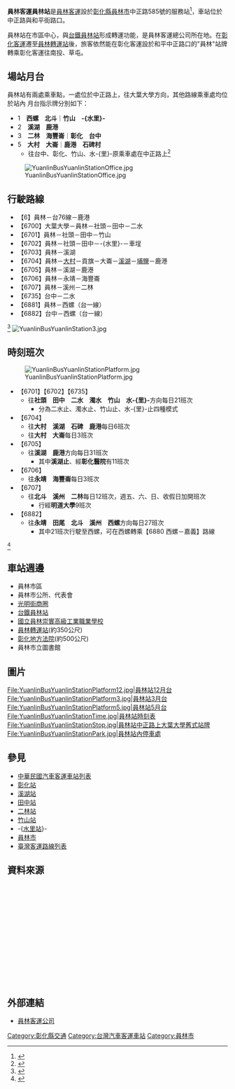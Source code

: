 {{Infobox 轉運站
|name= [[員林客運|員林客運]]員林站
|logo=
|image= [[File:YuanlinBusYuanlinStation.jpg|300px]][[File:YuanlinBusYuanlinStation2.jpg|300px]]
|location= {{TWN}}[[彰化縣|彰化縣]][[員林市|員林市]]
|road= 中正路
|opendate= 
|closedate= 
|built= 
|est_completion= 
|howtobuild= 
|floor= 
|use= 員林客運公車路線
|terminate= 
|via= 
}}
'''員林客運員林站'''是[[員林客運|員林客運]]設於[[彰化縣|彰化縣]][[員林市|員林市]]中正路585號的服務站<ref>{{Cite web |url=http://tw.bizpo.net/node/213917 |title=存档副本 |accessdate=2011-12-13 |archive-date=2016-03-06 |archive-url=https://web.archive.org/web/20160306215335/http://tw.bizpo.net/node/213917 |dead-url=no }}</ref>，車站位於中正路與和平街路口。

員林站在市區中心，與[[員林車站|台鐵員林站]]形成轉運功能，是員林客運總公司所在地。在[[彰化客運|彰化客運]]遷至[[員林轉運站|員林轉運站]]後，旅客依然能在彰化客運設於和平中正路口的"員林"站牌轉乘彰化客運往南投、草屯。

==場站月台==
員林站有兩處乘車點，一處位於中正路上，往大葉大學方向，其他路線乘車處均位於站內
月台指示牌分別如下：
*1　'''西螺　北斗'''｜'''竹山　-{水里}-'''
*2　'''溪湖　鹿港'''
*3　'''二林　海豐崙'''｜'''彰化　台中'''
*5　'''大村　大崙'''｜'''鹿港　石碑村'''
**往台中、彰化、竹山、水-{里}-原乘車處在中正路上<ref>{{Cite web |url=http://photo.xuite.net/sstarsstar/4236487/43.jpg |title=原中正路月台 |accessdate=2011-12-13 |archive-date=2016-03-04 |archive-url=https://web.archive.org/web/20160304193950/http://photo.xuite.net/sstarsstar/4236487/43.jpg |dead-url=no }}</ref>
[[File:YuanlinBusYuanlinStationOffice.jpg|thumb]]

==行駛路線==
*【6】員林－台76線－鹿港
*【6700】大葉大學－員林－社頭－田中－二水
*【6701】員林－社頭－田中－竹山
*【6702】員林－社頭－田中－-{水里}-－車埕
*【6703】員林－溪湖
*【6704】員林－[[大村|大村]]－貢旗－大崙－[[溪湖|溪湖]]－[[埔鹽|埔鹽]]－鹿港
*【6705】員林－溪湖－鹿港
*【6706】員林－永靖－海豐崙
*【6707】員林－溪州－二林
*【6735】台中－二水
*【6881】員林－西螺（台一線）
*【6882】台中－西螺（台一線）
<ref>{{Cite web |url=http://www.ylbus.com.tw/ie/p03.htm |title=員林站路線 |accessdate=2011-12-13 |archive-date=2006-08-25 |archive-url=https://web.archive.org/web/20060825161414/http://www.ylbus.com.tw/ie/p03.htm |dead-url=yes }}</ref>
[[File:YuanlinBusYuanlinStation3.jpg|thumb]]

==時刻班次==
[[File:YuanlinBusYuanlinStationPlatform.jpg|thumb]]
*【6701】【6702】【6735】
**往'''社頭　田中　二水　濁水　竹山　水-{里}-'''方向每日21班次
***分為二水止、濁水止、竹山止、水-{里}-止四種模式
*【6704】
**往'''大村　溪湖　石碑　鹿港'''每日6班次
**往'''大村　大崙'''每日3班次
*【6705】
**往'''溪湖　鹿港'''方向每日31班次
***其中'''溪湖止'''、經'''彰化醫院'''有11班次
*【6706】
**往'''永靖　海豐崙'''每日3班次
*【6707】
**往'''北斗　溪州　二林'''每日12班次，週五、六、日、收假日加開班次
***行經'''明道大學'''9班次
*【6882】
**往'''永靖　田尾　北斗　溪州　西螺'''方向每日27班次
***其中21班次行駛至西螺，可在西螺轉乘【6880 西螺－嘉義】路線
<ref>{{Cite web |url=http://www.ylbus.com.tw/ie/p03_g01.htm |title=員林站時刻 |accessdate=2011-12-13 |archive-date=2011-12-21 |archive-url=https://web.archive.org/web/20111221193848/http://www.ylbus.com.tw/ie/p03_g01.htm |dead-url=yes }}</ref>

==車站週邊==
*員林市區
*員林市公所、代表會
*[[光明街商圈|光明街商圈]]
*[[員林車站|台鐵員林站]]
*[[國立員林崇實高級工業職業學校|國立員林崇實高級工業職業學校]]
*[[員林車站|員林轉運站]](約350公尺)
*[[彰化地方法院|彰化地方法院]](約500公尺)
*員林市立圖書館

==圖片==
<gallery>
File:YuanlinBusYuanlinStationPlatform12.jpg|員林站12月台
File:YuanlinBusYuanlinStationPlatform3.jpg|員林站3月台
File:YuanlinBusYuanlinStationPlatform5.jpg|員林站5月台
File:YuanlinBusYuanlinStationTime.jpg|員林站時刻表
File:YuanlinBusYuanlinStationStop.jpg|員林站中正路上大葉大學舊式站牌
File:YuanlinBusYuanlinStationPark.jpg|員林站內停車處
</gallery>
== 參見 ==
*[[中華民國汽車客運車站列表|中華民國汽車客運車站列表]]
*[[員林客運彰化站|彰化站]]
*[[員林客運溪湖站|溪湖站]]
*[[員林客運田中站|田中站]]
*[[員林客運二林站|二林站]]
*[[員林客運竹山站|竹山站]]
*-{[[員林客運水里站|水里站]]}-
*[[員林市|員林市]]
*[[臺灣客運路線列表|臺灣客運路線列表]] 

==資料來源==
<div class="references-small" style="height: 220px; overflow: auto; padding: 3px">
{{reflist|2}}
</div>

==外部連結==
{{commons category|Yuanlin Bus Station, Yuanlin Bus}}
*[http://www.ylbus.com.tw/ 員林客運公司]{{Wayback|url=http://www.ylbus.com.tw/ |date=20200729073204 }}

{{台灣公路客運業者}}
{{員林客運}}
{{臺灣通}}
{{悠遊卡}}
{{一卡通}}
[[Category:彰化縣交通|Category:彰化縣交通]]
[[Category:台灣汽車客運車站|Category:台灣汽車客運車站]]
[[Category:員林市|Category:員林市]]